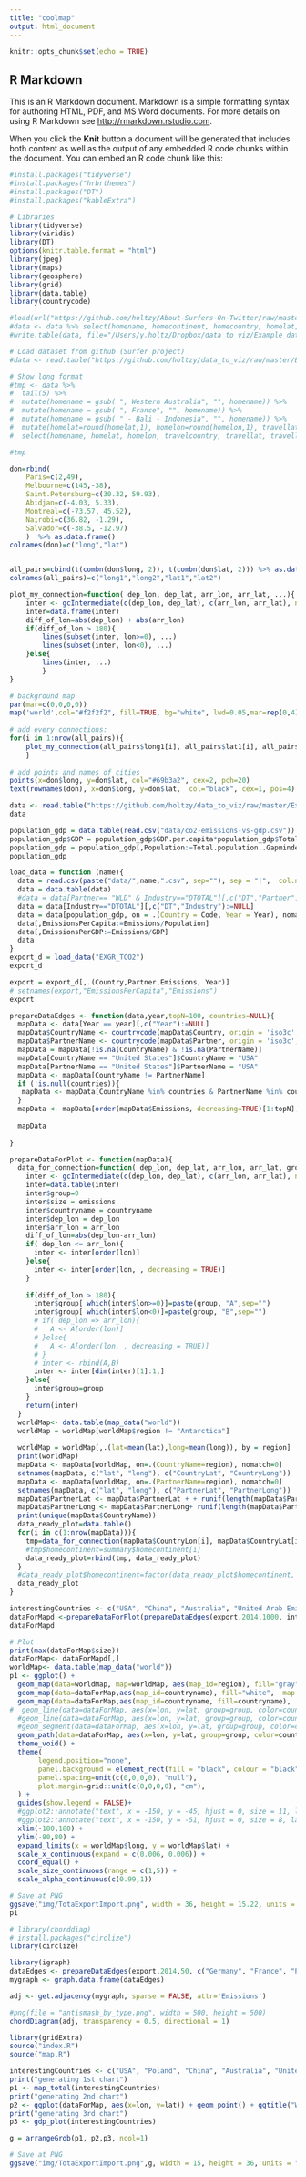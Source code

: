 ```yaml
---
title: "coolmap"
output: html_document
---
```


```r
knitr::opts_chunk$set(echo = TRUE)
```

## R Markdown

This is an R Markdown document. Markdown is a simple formatting syntax for authoring HTML, PDF, and MS Word documents. For more details on using R Markdown see <http://rmarkdown.rstudio.com>.

When you click the **Knit** button a document will be generated that includes both content as well as the output of any embedded R code chunks within the document. You can embed an R code chunk like this:

```r
#install.packages("tidyverse")
#install.packages("hrbrthemes")
#install.packages("DT")
#install.packages("kableExtra")
```


```r
# Libraries
library(tidyverse)
library(viridis)
library(DT)
options(knitr.table.format = "html")
library(jpeg)
library(maps)
library(geosphere)
library(grid)
library(data.table)
library(countrycode)

#load(url("https://github.com/holtzy/About-Surfers-On-Twitter/raw/master/DATA/Surf_Hashtag_Data.Rdata"))
#data <- data %>% select(homename, homecontinent, homecountry, homelat, homelon, travelcontinent, travelcountry, travellat, travellon) %>% na.omit()
#write.table(data, file="/Users/y.holtz/Dropbox/data_to_viz/Example_dataset/19_MapConnection.csv", quote=TRUE, row.names=FALSE, sep=",")  

# Load dataset from github (Surfer project)
#data <- read.table("https://github.com/holtzy/data_to_viz/raw/master/Example_dataset/19_MapConnection.csv", header=T, sep=",")

# Show long format
#tmp <- data %>%
#  tail(5) %>%
#  mutate(homename = gsub( ", Western Australia", "", homename)) %>%
#  mutate(homename = gsub( ", France", "", homename)) %>%
#  mutate(homename = gsub( " - Bali - Indonesia", "", homename)) %>%
#  mutate(homelat=round(homelat,1), homelon=round(homelon,1), travellat=round(travellat,1), travellon=round(travellon,1)) %>%
#  select(homename, homelat, homelon, travelcountry, travellat, travellon)

#tmp

```


```r
don=rbind(
    Paris=c(2,49),
    Melbourne=c(145,-38),
    Saint.Petersburg=c(30.32, 59.93),
    Abidjan=c(-4.03, 5.33),
    Montreal=c(-73.57, 45.52),
    Nairobi=c(36.82, -1.29),
    Salvador=c(-38.5, -12.97)
    )  %>% as.data.frame()
colnames(don)=c("long","lat")


all_pairs=cbind(t(combn(don$long, 2)), t(combn(don$lat, 2))) %>% as.data.frame()
colnames(all_pairs)=c("long1","long2","lat1","lat2")

plot_my_connection=function( dep_lon, dep_lat, arr_lon, arr_lat, ...){
    inter <- gcIntermediate(c(dep_lon, dep_lat), c(arr_lon, arr_lat), n=50, addStartEnd=TRUE, breakAtDateLine=F)             
    inter=data.frame(inter)
    diff_of_lon=abs(dep_lon) + abs(arr_lon)
    if(diff_of_lon > 180){
        lines(subset(inter, lon>=0), ...)
        lines(subset(inter, lon<0), ...)
    }else{
        lines(inter, ...)
        }
}

# background map
par(mar=c(0,0,0,0))
map('world',col="#f2f2f2", fill=TRUE, bg="white", lwd=0.05,mar=rep(0,4),border=0, ylim=c(-80,80) )
 
# add every connections:
for(i in 1:nrow(all_pairs)){
    plot_my_connection(all_pairs$long1[i], all_pairs$lat1[i], all_pairs$long2[i], all_pairs$lat2[i], col="#69b3a2", lwd=1)
    }
 
# add points and names of cities
points(x=don$long, y=don$lat, col="#69b3a2", cex=2, pch=20)
text(rownames(don), x=don$long, y=don$lat,  col="black", cex=1, pos=4)
```

```r
data <- read.table("https://github.com/holtzy/data_to_viz/raw/master/Example_dataset/19_MapConnection.csv", header=T, sep=",")
data
```
```r
population_gdp = data.table(read.csv("data/co2-emissions-vs-gdp.csv"))
population_gdp$GDP = population_gdp$GDP.per.capita*population_gdp$Total.population..Gapminder..HYDE...UN.
population_gdp = population_gdp[,Population:=Total.population..Gapminder..HYDE...UN.][!is.na(Code) & !is.na(Population) & !is.na(GDP),.(Code,Population,GDP, Year)]
population_gdp
```

```r
load_data = function (name){
  data = read.csv(paste("data/",name,".csv", sep=""), sep = "|",  col.names = c("DT", "Country", "Partner", "Industry", "Year", "Emissions"))
  data = data.table(data)
  #data = data[Partner== "WLD" & Industry=="DTOTAL"][,c("DT","Partner", "Industry"):=NULL]
  data = data[Industry=="DTOTAL"][,c("DT","Industry"):=NULL]
  data = data[population_gdp, on = .(Country = Code, Year = Year), nomatch=0]
  data[,EmissionsPerCapita:=Emissions/Population]
  data[,EmissionsPerGDP:=Emissions/GDP]
  data
}
export_d = load_data("EXGR_TCO2")
export_d
```

```r
export = export_d[,.(Country,Partner,Emissions, Year)]
# setnames(export,"EmissionsPerCapita","Emissions")
export
```

```r
prepareDataEdges <- function(data,year,topN=100, countries=NULL){
  mapData <- data[Year == year][,c("Year"):=NULL]
  mapData$CountryName <- countrycode(mapData$Country, origin = 'iso3c', destination = 'country.name')
  mapData$PartnerName <- countrycode(mapData$Partner, origin = 'iso3c', destination = 'country.name')
  mapData = mapData[!is.na(CountryName) & !is.na(PartnerName)]
  mapData[CountryName == "United States"]$CountryName = "USA"
  mapData[PartnerName == "United States"]$PartnerName = "USA"
  mapData <- mapData[CountryName != PartnerName]
  if (!is.null(countries)){
   mapData <- mapData[CountryName %in% countries & PartnerName %in% countries] 
  }
  mapData <- mapData[order(mapData$Emissions, decreasing=TRUE)[1:topN],]
  
  mapData
  
}

prepareDataForPlot <- function(mapData){
  data_for_connection=function( dep_lon, dep_lat, arr_lon, arr_lat, group, emissions, countryname){
    inter <- gcIntermediate(c(dep_lon, dep_lat), c(arr_lon, arr_lat), n=40, addStartEnd=TRUE, breakAtDateLine=F)             
    inter=data.table(inter)
    inter$group=0
    inter$size = emissions
    inter$countryname = countryname
    inter$dep_lon = dep_lon
    inter$arr_lon = arr_lon
    diff_of_lon=abs(dep_lon-arr_lon)
    if( dep_lon <= arr_lon){
      inter <- inter[order(lon)]
    }else{
      inter <- inter[order(lon, , decreasing = TRUE)]
    }
    
    if(diff_of_lon > 180){
      inter$group[ which(inter$lon>=0)]=paste(group, "A",sep="")
      inter$group[ which(inter$lon<0)]=paste(group, "B",sep="")
      # if( dep_lon => arr_lon){
      #   A <- A[order(lon)]
      # }else{
      #   A <- A[order(lon, , decreasing = TRUE)]
      # }
      # inter <- rbind(A,B)
      inter <- inter[dim(inter)[1]:1,]
    }else{
      inter$group=group
    }
    return(inter)
  }
  worldMap<- data.table(map_data("world"))
  worldMap = worldMap[worldMap$region != "Antarctica"]
  
  worldMap = worldMap[,.(lat=mean(lat),long=mean(long)), by = region]
  print(worldMap)
  mapData <- mapData[worldMap, on=.(CountryName=region), nomatch=0]
  setnames(mapData, c("lat", "long"), c("CountryLat", "CountryLong"))
  mapData <- mapData[worldMap, on=.(PartnerName=region), nomatch=0]
  setnames(mapData, c("lat", "long"), c("PartnerLat", "PartnerLong"))
  mapData$PartnerLat <- mapData$PartnerLat + + runif(length(mapData$PartnerLong), min = -1, max = -0.2)*3
  mapData$PartnerLong <- mapData$PartnerLong+ runif(length(mapData$PartnerLat), min = 0.2, max = 1)*3
  print(unique(mapData$CountryName))
  data_ready_plot=data.table()
  for(i in c(1:nrow(mapData))){
    tmp=data_for_connection(mapData$CountryLon[i], mapData$CountryLat[i], mapData$PartnerLon[i], mapData$PartnerLat[i] , i, mapData$Emissions[i], mapData$CountryName[i])
    #tmp$homecontinent=summary$homecontinent[i]
    data_ready_plot=rbind(tmp, data_ready_plot)
  }
  #data_ready_plot$homecontinent=factor(data_ready_plot$homecontinent, levels=c("Asia","Europe","Australia","Africa","North America","South America","Antarctica"))
  data_ready_plot
}

interestingCountries <- c("USA", "China", "Australia", "United Arab Emirates", "Brazil", "South Africa", "Norway", "Poland")
dataForMapd <-prepareDataForPlot(prepareDataEdges(export,2014,1000, interestingCountries))
dataForMapd
```



```r
# Plot
print(max(dataForMap$size))
dataForMap<- dataForMapd[,]
worldMap<- data.table(map_data("world"))
p1 <- ggplot() +
  geom_map(data=worldMap, map=worldMap, aes(map_id=region), fill="gray", color="#7f7f7f", size=0.5) +
  geom_map(data=dataForMap,aes(map_id=countryname), fill="white",  map = worldMap, size=2,  alpha =0.35) +
  geom_map(data=dataForMap,aes(map_id=countryname, fill=countryname),  map = worldMap, size=2,  alpha =0.35) +
#  geom_line(data=dataForMap, aes(x=lon, y=lat, group=group, color=countryname, size=10*log(1 +size)/5), arrow = arrow(length=unit(0.30,"cm"), type = "open", ends=dataForMap[order(group)]$ends)) +
  #geom_line(data=dataForMap, aes(x=lon, y=lat, group=group, color=countryname, size=10*log(1 +size)/5)) +
  #geom_segment(data=dataForMap, aes(x=lon, y=lat, group=group, color=countryname, size=10*log(1 +size)/5)) +
  geom_path(data=dataForMap, aes(x=lon, y=lat, group=group, color=countryname, size=log(1 +size)), arrow = arrow(length=unit(0.6,"cm"), type = "open")) +
  theme_void() +
  theme(
       legend.position="none",
       panel.background = element_rect(fill = "black", colour = "black"),
       panel.spacing=unit(c(0,0,0,0), "null"),
       plot.margin=grid::unit(c(0,0,0,0), "cm"),
  ) +
  guides(show.legend = FALSE)+
  #ggplot2::annotate("text", x = -150, y = -45, hjust = 0, size = 11, label = paste("Where surfers travel."), color = "white") +
  #ggplot2::annotate("text", x = -150, y = -51, hjust = 0, size = 8, label = paste("data-to-viz.com | NASA.gov | 10,000 #surf tweets recovered"), color = "white", alpha = 0.5) +
  xlim(-180,180) +
  ylim(-80,80) +
  expand_limits(x = worldMap$long, y = worldMap$lat) +
  scale_x_continuous(expand = c(0.006, 0.006)) +
  coord_equal() +
  scale_size_continuous(range = c(1,5)) +
  scale_alpha_continuous(c(0.99,1))

# Save at PNG
ggsave("img/TotaExportImport.png", width = 36, height = 15.22, units = "in", dpi = 150)
p1
```


```r
# library(chorddiag)
# install.packages("circlize")
library(circlize)

library(igraph)
dataEdges <- prepareDataEdges(export,2014,50, c("Germany", "France", "Poland", "China", "Australia"))[,.(CountryName,PartnerName,Emissions)]
mygraph <- graph.data.frame(dataEdges)

adj <- get.adjacency(mygraph, sparse = FALSE, attr='Emissions')

#png(file = "antismash_by_type.png", width = 500, height = 500)
chordDiagram(adj, transparency = 0.5, directional = 1)
```

```r
library(gridExtra)
source("index.R")
source("map.R")

interestingCountries <- c("USA", "Poland", "China", "Australia", "United Arab Emirates", "Brazil", "South Africa", "Norway")
print("generating 1st chart")
p1 <- map_total(interestingCountries)
print("generating 2nd chart")
p2 <- ggplot(dataForMap, aes(x=lon, y=lat)) + geom_point() + ggtitle("Wykres Malwiny")
print("generating 3rd chart")
p3 <- gdp_plot(interestingCountries)
```
```r
g = arrangeGrob(p1, p2,p3, ncol=1)

# Save at PNG
ggsave("img/TotaExportImport.png",g, width = 15, height = 36, units = "in", dpi = 150)
```



